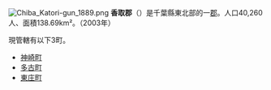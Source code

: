 {{多個問題|
{{expand language|1=ja|page=香取郡|time=2020-03-09T13:26:20+00:00}}
{{trivia|time=2020-03-09T13:26:20+00:00}}
{{unreferenced|time=2020-03-09T13:26:20+00:00}}
}}
{{日本郡
| 郡 = 香取郡
| 日文原名 = 香取郡
| 平假名 = かとりぐん
| 羅馬字拼音 = Katori-gun
| 地圖 =
| 都道府縣 = 千葉縣
| 編號 = 
| 町 = 3
| 村 = 
| 經度 = 
| 緯度 = 
| 註記 = 
|}}
[[File:Chiba_Katori-gun_1889.png|right]]
'''香取郡'''（{{jpn|j=香取郡|hg=かとりぐん|rm=Katori gun|f=y}}）是千葉縣東北部的一[[郡|郡]]。人口40,260人、面積138.69km²。（2003年）

現管轄有以下3町。
*[[神崎町|神崎町]]
*[[多古町|多古町]]
*[[東庄町|東庄町]]

{{千葉縣}}{{Authority control}}